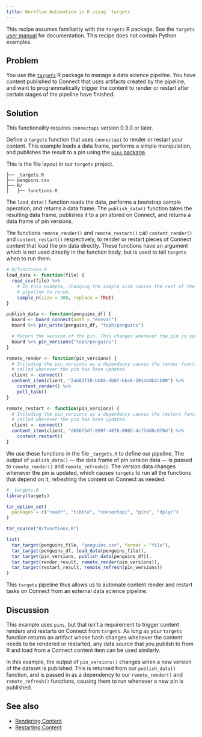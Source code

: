 ```yaml
---
title: Workflow Automation in R using `targets`
---
```


:::{.callout-note}
This recipe assumes familiarity with the `targets` R package. See the `targets` [user manual](https://books.ropensci.org/targets/) for documentation. This recipe does not contain Python examples.
:::

## Problem

You use the [`targets`](https://books.ropensci.org/targets/) R package to manage a data science pipeline. You have content published to Connect that uses artifacts created by the pipeline, and want to programmatically trigger the content to render or restart after certain stages of the pipeline have finished.

## Solution

:::{.callout-note}
This functionality requires `connectapi` version 0.3.0 or later.
:::

Define a `targets` function that uses `connectapi` to render or restart your content. This example loads a data frame, performs a simple manipulation, and publishes the result to a pin using the [`pins` package](https://pins.rstudio.com/).

This is the file layout in our `targets` project.

```.default
├── _targets.R
├── penguins.csv
├── R/
│   ├── functions.R
```

The `load_data()` function reads the data, performs a bootstrap sample operation, and returns a data frame. The `publish_data()` function takes the resulting data frame, publishes it to a pin stored on Connect, and returns a data frame of pin versions. 

The functions `remote_render()` and `remote_restart()` call `content_render()` and `content_restart()` respectively, to render or restart pieces of Connect content that load the pin data directly. These functions have an argument which is not used directly in the function body, but is used to tell `targets` when to run them.

```.r
# R/functions.R
load_data <- function(file) {
  read_csv(file) %>%
    # In this example, changing the sample size causes the rest of the
    # pipeline to rerun.
    sample_n(size = 300, replace = TRUE)
}

publish_data <- function(penguins_df) {
  board <- board_connect(auth = "envvar")
  board %>% pin_write(penguins_df, "toph/penguins")

  # Return the version of the pin. This changes whenever the pin is updated.
  board %>% pin_versions("toph/penguins")
}

remote_render <- function(pin_versions) {
  # Including the pin_versions as a dependency causes the render function to be
  # called whenever the pin has been updated.
  client <- connect()
  content_item(client, "2ab81f20-bbb5-4b6f-bbc6-2014ddb2cb80") %>%
    content_render() %>%
    poll_task()
}

remote_restart <- function(pin_versions) {
  # Including the pin_versions as a dependency causes the restart function to be
  # called whenever the pin has been updated.
  client <- connect()
  content_item(client, "d656f5df-8897-4878-8802-4cf74d0c078d") %>%
    content_restart()
}
```

We use these functions in the file `_targets.R` to define our pipeline. The output of `publish_data()` — the data frame of pin version data — is passed to `remote_render()` and `remote_refresh()`. The version data changes whenever the pin is updated, which causes `targets` to run all the functions that depend on it, refreshing the content on Connect as needed.

```.r
# _targets.R
library(targets)

tar_option_set(
  packages = c("readr", "tibble", "connectapi", "pins", "dplyr")
)

tar_source("R/functions.R")

list(
  tar_target(penguins_file, "penguins.csv", format = "file"),
  tar_target(penguins_df, load_data(penguins_file)),
  tar_target(pin_versions, publish_data(penguins_df)),
  tar_target(render_result, remote_render(pin_versions)),
  tar_target(restart_result, remote_refresh(pin_versions))
)
```

This `targets` pipeline thus allows us to automate content render and restart tasks on Connect from an external data science pipeline.

## Discussion

This example uses `pins`, but that isn't a requirement to trigger content renders and restarts on Connect from `targets`. As long as your `targets` function returns an artifact whose hash changes whenever the content needs to be rendered or restarted, any data source that you publish to from R and load from a Connect content item can be used similarly.

In this example, the output of `pin_versions()` changes when a new version of the dataset is published. This is returned from our `publish_data()` function, and is passed in as a dependency to our `remote_render()` and `remote_refresh()` functions, causing them to run whenever a new pin is published.

## See also

- [Rendering Content](../../content/rendering-content/index.qmd)
- [Restarting Content](../../content/restarting-content/index.qmd)
